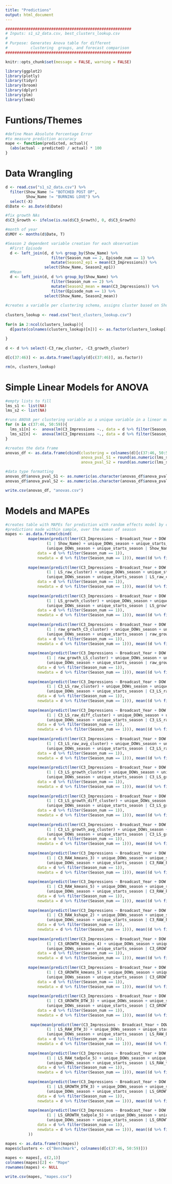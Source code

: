 ---
title: "Predictions"
output: html_document
---

```{r}
#######################################################
# Inputs: s1_s2_data.csv, best_clusters_lookup.csv
# 
# Purpose: Generates Anova table for different 
#          clustering  groups, and forecast comparison
#######################################################
```

```{r setup, include=FALSE}
knitr::opts_chunk$set(message = FALSE, warning = FALSE)
```

```{r}
library(ggplot2)
library(plotly)
library(tidyr)
library(broom)
library(dplyr)
library(plm)
library(lme4)
```

# Funtions/Themes

```{r}
#define Mean Absolute Percentage Error
#to measure prediction accuracy
mape <- function(predicted, actual){
  (abs(actual - predicted) / actual) * 100
}
```

# Data Wrangling 

```{r}
d <- read.csv("s1_s2_data.csv") %>% 
  filter(Show_Name != "BOTCHED POST OP",
         Show_Name != "BURNING LOVE") %>% 
  select(-X)
d$Date <- as.Date(d$Date)

#fix growth NAs
d$C3_Growth <- ifelse(is.na(d$C3_Growth), 0, d$C3_Growth)

#month of year
d$MOY <- months(d$Date, T)

#Season 2 dependent variable creation for each observation
  #First Episode  
  d <- left_join(d, d %>% group_by(Show_Name) %>%
                    filter(Season_num == 2, Episode_num == 1) %>%
                    mutate(Season2_ep1 = mean(C3_Impressions)) %>% 
                 select(Show_Name, Season2_ep1))
  #Mean
  d <- left_join(d, d %>% group_by(Show_Name) %>%
                    filter(Season_num == 2) %>%
                    mutate(Season2_mean = mean(C3_Impressions)) %>%
                    filter(Episode_num == 1) %>% 
                 select(Show_Name, Season2_mean))
   
#creates a variable per clustering schema, assigns cluster based on Show Name
  
clusters_lookup <- read.csv("best_clusters_lookup.csv") 
  
for(n in 2:ncol(clusters_lookup)){
  d[paste(colnames(clusters_lookup)[n])] <- as.factor(clusters_lookup[[n]][match(d[["Show_Name"]],
                                                                                 clusters_lookup[["Show_Name"]])])
}
  
d <- d %>% select(-C3_raw_cluster, -C3_growth_cluster) 

d[c(37:46)] <- as.data.frame(lapply(d[c(37:46)], as.factor))

rm(n, clusters_lookup)
```

# Simple Linear Models for ANOVA

```{r}
#empty lists to fill
lms_s1 <- list(NA)
lms_s2 <- list(NA)

#runs ANOVA per clustering variable as a unique variable in a linear model over C3 impressions
for (n in c(37:46, 50:59)){
  lms_s1[n] <-  anova(lm(C3_Impressions ~., data = d %>% filter(Season_num == 1) %>% select(13, n)))$`Pr(>F)`[1]
  lms_s2[n] <-  anova(lm(C3_Impressions ~., data = d %>% filter(Season_num == 2) %>% select(13, n)))$`Pr(>F)`[1]
}

#creates the data frame
anovas_df <- as.data.frame(cbind(clustering = colnames(d)[c(37:46, 50:59)],
                                 anova_pval_S1 = round(as.numeric(lms_s1[c(37:46, 50:59)]), 3),
                                 anova_pval_S2 = round(as.numeric(lms_s2[c(37:46, 50:59)]), 3)))

#data type formatting 
anovas_df$anova_pval_S1 <- as.numeric(as.character(anovas_df$anova_pval_S1))
anovas_df$anova_pval_S2 <- as.numeric(as.character(anovas_df$anova_pval_S2))

write.csv(anovas_df, "anovas.csv")
```

# Models and MAPEs

```{r}
#creates table with MAPEs for prediction with random effects model by clustering schema
#predictions made within sample, over the mwean of season
mapes <- as.data.frame(cbind(
          mape(mean(predict(lmer(C3_Impressions ~ Broadcast_Year + DOW + MOY + Start_Time +
                  (1 | Show_Name) + unique_DOWs_season + unique_starts_season +
                  (unique_DOWs_season + unique_starts_season | Show_Name),
              data = d %>% filter(Season_num == 1)),
              newdata = d %>% filter(Season_num == 1))), mean((d %>% filter(Season_num == 1))$Season2_mean)),
  
          mape(mean(predict(lmer(C3_Impressions ~ Broadcast_Year + DOW + MOY + Start_Time +
                  (1 | LS_raw_cluster) + unique_DOWs_season + unique_starts_season +
                  (unique_DOWs_season + unique_starts_season | LS_raw_cluster),
              data = d %>% filter(Season_num == 1)),
              newdata = d %>% filter(Season_num == 1))), mean((d %>% filter(Season_num == 1))$Season2_mean)),
  
          mape(mean(predict(lmer(C3_Impressions ~ Broadcast_Year + DOW + MOY + Start_Time +
                  (1 | LS_growth_cluster) + unique_DOWs_season + unique_starts_season +
                  (unique_DOWs_season + unique_starts_season | LS_growth_cluster),
              data = d %>% filter(Season_num == 1)),
              newdata = d %>% filter(Season_num == 1))), mean((d %>% filter(Season_num == 1))$Season2_mean)),
  
          mape(mean(predict(lmer(C3_Impressions ~ Broadcast_Year + DOW + MOY + Start_Time +
                  (1 | raw_growth_C3_cluster) + unique_DOWs_season + unique_starts_season +
                  (unique_DOWs_season + unique_starts_season | raw_growth_C3_cluster),
              data = d %>% filter(Season_num == 1)),
              newdata = d %>% filter(Season_num == 1))), mean((d %>% filter(Season_num == 1))$Season2_mean)),
          
          mape(mean(predict(lmer(C3_Impressions ~ Broadcast_Year + DOW + MOY + Start_Time +
                  (1 | raw_growth_LS_cluster) + unique_DOWs_season + unique_starts_season +
                  (unique_DOWs_season + unique_starts_season | raw_growth_LS_cluster),
              data = d %>% filter(Season_num == 1)),
              newdata = d %>% filter(Season_num == 1))), mean((d %>% filter(Season_num == 1))$Season2_mean)),
          
          mape(mean(predict(lmer(C3_Impressions ~ Broadcast_Year + DOW + MOY + Start_Time +
                  (1 | C3_LS_raw_cluster) + unique_DOWs_season + unique_starts_season +
                  (unique_DOWs_season + unique_starts_season | C3_LS_raw_cluster),
              data = d %>% filter(Season_num == 1)),
              newdata = d %>% filter(Season_num == 1))), mean((d %>% filter(Season_num == 1))$Season2_mean)),
          
          mape(mean(predict(lmer(C3_Impressions ~ Broadcast_Year + DOW + MOY + Start_Time +
                  (1 | C3_LS_raw_diff_cluster) + unique_DOWs_season + unique_starts_season +
                  (unique_DOWs_season + unique_starts_season | C3_LS_raw_diff_cluster),
              data = d %>% filter(Season_num == 1)),
              newdata = d %>% filter(Season_num == 1))), mean((d %>% filter(Season_num == 1))$Season2_mean)),
          
          mape(mean(predict(lmer(C3_Impressions ~ Broadcast_Year + DOW + MOY + Start_Time +
                  (1 | C3_LS_raw_avg_cluster) + unique_DOWs_season + unique_starts_season +
                  (unique_DOWs_season + unique_starts_season | C3_LS_raw_avg_cluster),
              data = d %>% filter(Season_num == 1)),
              newdata = d %>% filter(Season_num == 1))), mean((d %>% filter(Season_num == 1))$Season2_mean)),
          
          mape(mean(predict(lmer(C3_Impressions ~ Broadcast_Year + DOW + MOY + Start_Time +
                  (1 | C3_LS_growth_cluster) + unique_DOWs_season + unique_starts_season +
                  (unique_DOWs_season + unique_starts_season | C3_LS_growth_cluster),
              data = d %>% filter(Season_num == 1)),
              newdata = d %>% filter(Season_num == 1))), mean((d %>% filter(Season_num == 1))$Season2_mean)),
          
          mape(mean(predict(lmer(C3_Impressions ~ Broadcast_Year + DOW + MOY + Start_Time +
                  (1 | C3_LS_growth_diff_cluster) + unique_DOWs_season + unique_starts_season +
                  (unique_DOWs_season + unique_starts_season | C3_LS_growth_diff_cluster),
              data = d %>% filter(Season_num == 1)),
              newdata = d %>% filter(Season_num == 1))), mean((d %>% filter(Season_num == 1))$Season2_mean)),
          
          mape(mean(predict(lmer(C3_Impressions ~ Broadcast_Year + DOW + MOY + Start_Time +
                  (1 | C3_LS_growth_avg_cluster) + unique_DOWs_season + unique_starts_season +
                  (unique_DOWs_season + unique_starts_season | C3_LS_growth_avg_cluster),
              data = d %>% filter(Season_num == 1)),
              newdata = d %>% filter(Season_num == 1))), mean((d %>% filter(Season_num == 1))$Season2_mean)),
          
          mape(mean(predict(lmer(C3_Impressions ~ Broadcast_Year + DOW + MOY + Start_Time +
                  (1 | C3_RAW_kmeans_3) + unique_DOWs_season + unique_starts_season +
                  (unique_DOWs_season + unique_starts_season | C3_RAW_kmeans_3),
              data = d %>% filter(Season_num == 1)),
              newdata = d %>% filter(Season_num == 1))), mean((d %>% filter(Season_num == 1))$Season2_mean)),
          
          mape(mean(predict(lmer(C3_Impressions ~ Broadcast_Year + DOW + MOY + Start_Time +
                  (1 | C3_RAW_kmeans_5) + unique_DOWs_season + unique_starts_season +
                  (unique_DOWs_season + unique_starts_season | C3_RAW_kmeans_5),
              data = d %>% filter(Season_num == 1)),
              newdata = d %>% filter(Season_num == 1))), mean((d %>% filter(Season_num == 1))$Season2_mean)),
          
          mape(mean(predict(lmer(C3_Impressions ~ Broadcast_Year + DOW + MOY + Start_Time +
                  (1 | C3_RAW_kshape_2) + unique_DOWs_season + unique_starts_season +
                  (unique_DOWs_season + unique_starts_season | C3_RAW_kshape_2),
              data = d %>% filter(Season_num == 1)),
              newdata = d %>% filter(Season_num == 1))), mean((d %>% filter(Season_num == 1))$Season2_mean)),
          
          mape(mean(predict(lmer(C3_Impressions ~ Broadcast_Year + DOW + MOY + Start_Time +
                  (1 | C3_GROWTH_kmeans_4) + unique_DOWs_season + unique_starts_season +
                  (unique_DOWs_season + unique_starts_season | C3_GROWTH_kmeans_4),
              data = d %>% filter(Season_num == 1)),
              newdata = d %>% filter(Season_num == 1))), mean((d %>% filter(Season_num == 1))$Season2_mean)),
          
          mape(mean(predict(lmer(C3_Impressions ~ Broadcast_Year + DOW + MOY + Start_Time +
                  (1 | C3_GROWTH_kmeans_5) + unique_DOWs_season + unique_starts_season +
                  (unique_DOWs_season + unique_starts_season | C3_GROWTH_kmeans_5),
              data = d %>% filter(Season_num == 1)),
              newdata = d %>% filter(Season_num == 1))), mean((d %>% filter(Season_num == 1))$Season2_mean)),
          
          mape(mean(predict(lmer(C3_Impressions ~ Broadcast_Year + DOW + MOY + Start_Time +
                  (1 | C3_GROWTH_DTW_3) + unique_DOWs_season + unique_starts_season +
                  (unique_DOWs_season + unique_starts_season | C3_GROWTH_DTW_3),
              data = d %>% filter(Season_num == 1)),
              newdata = d %>% filter(Season_num == 1))), mean((d %>% filter(Season_num == 1))$Season2_mean)),
          
           mape(mean(predict(lmer(C3_Impressions ~ Broadcast_Year + DOW + MOY + Start_Time +
                  (1 | LS_RAW_DTW_3) + unique_DOWs_season + unique_starts_season +
                  (unique_DOWs_season + unique_starts_season | LS_RAW_DTW_3),
              data = d %>% filter(Season_num == 1)),
              newdata = d %>% filter(Season_num == 1))), mean((d %>% filter(Season_num == 1))$Season2_mean)),
          
          mape(mean(predict(lmer(C3_Impressions ~ Broadcast_Year + DOW + MOY + Start_Time +
                  (1 | LS_RAW_tadpole_5) + unique_DOWs_season + unique_starts_season +
                  (unique_DOWs_season + unique_starts_season | LS_RAW_tadpole_5),
              data = d %>% filter(Season_num == 1)),
              newdata = d %>% filter(Season_num == 1))), mean((d %>% filter(Season_num == 1))$Season2_mean)),
          
          mape(mean(predict(lmer(C3_Impressions ~ Broadcast_Year + DOW + MOY + Start_Time +
                  (1 | LS_GROWTH_DTW_3) + unique_DOWs_season + unique_starts_season +
                  (unique_DOWs_season + unique_starts_season | LS_GROWTH_DTW_3),
              data = d %>% filter(Season_num == 1)),
              newdata = d %>% filter(Season_num == 1))), mean((d %>% filter(Season_num == 1))$Season2_mean)),
          
          mape(mean(predict(lmer(C3_Impressions ~ Broadcast_Year + DOW + MOY + Start_Time +
                  (1 | LS_GROWTH_tadpole_5) + unique_DOWs_season + unique_starts_season +
                  (unique_DOWs_season + unique_starts_season | LS_GROWTH_tadpole_5),
              data = d %>% filter(Season_num == 1)),
              newdata = d %>% filter(Season_num == 1))), mean((d %>% filter(Season_num == 1))$Season2_mean))
          ))
          
mapes <- as.data.frame(t(mapes))
mapes$clusters <- c("Benchmark", colnames(d[c(37:46, 50:59)]))

mapes <- mapes[, c(2,1)]
colnames(mapes)[2] <- "Mape"
rownames(mapes) <- NULL

write.csv(mapes, "mapes.csv")
```
